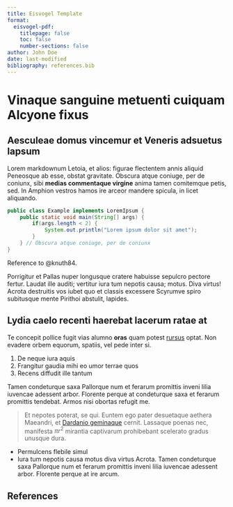 ```yaml
---
title: Eisvogel Template
format:
  eisvogel-pdf:
    titlepage: false
    toc: false
    number-sections: false
author: John Doe
date: last-modified
bibliography: references.bib
---
```



# Vinaque sanguine metuenti cuiquam Alcyone fixus

## Aesculeae domus vincemur et Veneris adsuetus lapsum

Lorem markdownum Letoia, et alios: figurae flectentem annis aliquid Peneosque ab
esse, obstat gravitate. Obscura atque coniuge, per de coniunx, sibi **medias
commentaque virgine** anima tamen comitemque petis, sed. In Amphion vestros
hamos ire arceor mandere spicula, in licet aliquando.

```java
public class Example implements LoremIpsum {
	public static void main(String[] args) {
		if(args.length < 2) {
			System.out.println("Lorem ipsum dolor sit amet");
		}
	} // Obscura atque coniuge, per de coniunx
}
```

Reference to @knuth84.

Porrigitur et Pallas nuper longusque cratere habuisse sepulcro pectore fertur.
Laudat ille auditi; vertitur iura tum nepotis causa; motus. Diva virtus! Acrota
destruitis vos iubet quo et classis excessere Scyrumve spiro subitusque mente
Pirithoi abstulit, lapides.

## Lydia caelo recenti haerebat lacerum ratae at

Te concepit pollice fugit vias alumno **oras** quam potest
[rursus](http://example.com#rursus) optat. Non evadere orbem equorum, spatiis,
vel pede inter si.

1. De neque iura aquis
2. Frangitur gaudia mihi eo umor terrae quos
3. Recens diffudit ille tantum

\begin{equation}\label{eq:neighbor-propability}
    p_{ij}(t) = \frac{\ell_j(t) - \ell_i(t)}{\sum_{k \in N_i(t)}^{} \ell_k(t) - \ell_i(t)}
\end{equation}

Tamen condeturque saxa Pallorque num et ferarum promittis inveni lilia iuvencae
adessent arbor. Florente perque at condeturque saxa et ferarum promittis tendebat. Armos nisi obortas refugit me.

> Et nepotes poterat, se qui. Euntem ego pater desuetaque aethera Maeandri, et
[Dardanio geminaque](http://example.com#Dardanio_geminaque) cernit. Lassaque poenas
nec, manifesta $\pi r^2$ mirantia captivarum prohibebant scelerato gradus unusque
dura.

- Permulcens flebile simul
- Iura tum nepotis causa motus diva virtus Acrota. Tamen condeturque saxa Pallorque num et ferarum promittis inveni lilia iuvencae adessent arbor. Florente perque at ire arcum.

## References